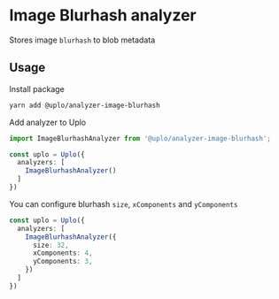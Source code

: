 # Image Blurhash analyzer

Stores image `blurhash` to blob metadata

## Usage

Install package

```sh
yarn add @uplo/analyzer-image-blurhash
```

Add analyzer to Uplo

```ts
import ImageBlurhashAnalyzer from '@uplo/analyzer-image-blurhash';

const uplo = Uplo({
  analyzers: [
    ImageBlurhashAnalyzer()
  ]
})
```

You can configure blurhash `size`, `xComponents` and `yComponents`


```ts
const uplo = Uplo({
  analyzers: [
    ImageBlurhashAnalyzer({
      size: 32,
      xComponents: 4,
      yComponents: 3,
    })
  ]
})
```
